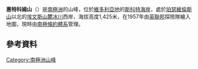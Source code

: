 {{coord|76|46|S|162|12|E|display=title}}

'''惠特科姆山'''（{{lang-en|Mount Whitcombe}}）是[[南極洲|南極洲]]的山峰，位於[[維多利亞地|維多利亞地]]的[[斯科特海岸|斯科特海岸]]，處於[[珀瑟維倫斯山|珀瑟維倫斯山]]以北的[[埃文斯山麓冰川|埃文斯山麓冰川]]西岸，海拔高度1,425米，在1957年由[[英聯邦|英聯邦]]探險隊繪入地圖，現時由[[南極條約體系|南極條約體系]]管理。

==參考資料==
{{usgs-gazetteer}}

{{DEFAULTSORT:Mount Whitcombe}}
[[Category:南極洲山峰|Category:南極洲山峰]]


{{ScottCoast-geo-stub}}